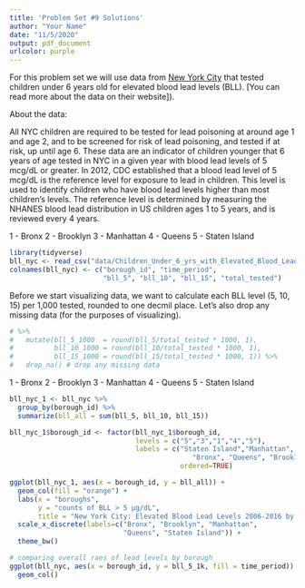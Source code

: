 ```yaml
---
title: 'Problem Set #9 Solutions'
author: "Your Name"
date: "11/5/2020"
output: pdf_document
urlcolor: purple
---
```


For this problem set we will use data from [New York City](https://data.cityofnewyork.us/Health/Children-Under-6-yrs-with-Elevated-Blood-Lead-Leve/tnry-kwh5) that tested children under 6 years old for elevated blood lead levels (BLL). [You can read more about the data on their website]).

About the data:

All NYC children are required to be tested for lead poisoning at around age 1 and age 2, and to be screened for risk of lead poisoning, and tested if at risk, up until age 6. These data are an indicator of children younger that 6 years of age tested in NYC in a given year with blood lead levels of 5 mcg/dL or greater. In 2012, CDC established that a blood lead level of 5 mcg/dL is the reference level for exposure to lead in children. This level is used to identify children who have blood lead levels higher than most children's levels. The reference level is determined by measuring the NHANES blood lead distribution in US children ages 1 to 5 years, and is reviewed every 4 years.

1 - Bronx
2 - Brooklyn
3 - Manhattan
4 - Queens
5 - Staten Island

```r
library(tidyverse)
bll_nyc <- read_csv("data/Children_Under_6_yrs_with_Elevated_Blood_Lead_Levels__BLL_.csv") %>% drop_na()
colnames(bll_nyc) <- c("borough_id", "time_period", 
                       "bll_5", "bll_10", "bll_15", "total_tested")
```

Before we start visualizing data, we want to calculate each BLL level (5, 10, 15) per 1,000 tested, rounded to one decmil place. Let's also drop any missing data (for the purposes of visualizing). 

```r




# %>%
#   mutate(bll_5_1000  = round(bll_5/total_tested * 1000, 1),
#          bll_10_1000 = round(bll_10/total_tested * 1000, 1),
#          bll_15_1000 = round(bll_15/total_tested * 1000, 1)) %>%
#   drop_na() # drop any missing data


```

1 - Bronx
2 - Brooklyn
3 - Manhattan
4 - Queens
5 - Staten Island

```r
bll_nyc_1 <- bll_nyc %>% 
  group_by(borough_id) %>%
  summarize(bll_all = sum(bll_5, bll_10, bll_15)) 

bll_nyc_1$borough_id <- factor(bll_nyc_1$borough_id,
                               levels = c("5","3","1","4","5"),
                               labels = c("Staten Island","Manhattan",
                                             "Bronx", "Queens", "Brooklyn"),
                                          ordered=TRUE)

ggplot(bll_nyc_1, aes(x = borough_id, y = bll_all)) +
  geom_col(fill = "orange") +
  labs(x = "boroughs",
       y = "counts of BLL > 5 µg/dL",
       title = "New York City: Elevated Blood Lead Levels 2006-2016 by Borough") +
  scale_x_discrete(labels=c("Bronx", "Brooklyn", "Manhattan", 
                            "Queens", "Staten Island")) +
  theme_bw()

```

```r
# comparing overall raes of lead levels by borough
ggplot(bll_nyc, aes(x = borough_id, y = bll_5_1k, fill = time_period)) +
  geom_col()
```


